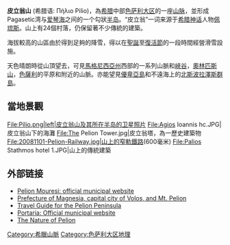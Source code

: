 {{Infobox mountain
| Name = 皮立翁山
| Photo = Pilion with monastery pau.JPG
| 照片說明 = 皮立翁山
| Photo_size = 200
| Elevation = 1,610米
| Elevation_ref = 
| Prominence = 1,473米
| Location = [[馬格尼西亞州|馬格尼西亞州]], {{GRE}}  
| range = 
| latd = 39 | latm = 26 | lats = 18.84 | latNS = N
| longd = 23 | longm = 2 | longs = 46.57 | longEW = E
| Region = GR
| coordinates_ref = 
| first_ascent = 
| easiest_route = 道路，攀越 
}}
'''皮立翁山''' (希腊语: Πήλιο Pilio)，為[[希腊|希腊]]中部[[色萨利大区|色萨利大区]]的一座[[山脉|山脉]]，並形成Pagasetic湾与[[爱琴海|爱琴海]]之间的一个勾狀[[半岛|半岛]]。“皮立翁”一词来源于[[希腊神话|希腊神话]]人物[[佩琉斯|佩琉斯]]。山上有24個村落，仍保留著不少傳統的建築。

海拔較高的山區由於得到足夠的降雪，得以在[[聖誕|聖誕]]至[[復活節|復活節]]的一段時間經營滑雪設施。

天色晴朗時從山頂望去，可見[[馬格尼西亞州|馬格尼西亞州]]西部的一系列山脈和[[峽谷|峽谷]]，[[奧林匹斯山|奧林匹斯山]]，[[色薩利|色薩利]]的平原和附近的山脈。亦能望見[[優卑亞島|優卑亞島]]和不遠海上的[[北斯波拉澤斯群島|北斯波拉澤斯群島]]。

==當地景觀==
<gallery>
File:Pilio.png|left|皮立翁山及其所在半岛的卫星照片
File:Agios Ioannis hc.JPG|皮立翁山下的海灘
File:The Pelion Tower.jpg|皮立翁塔，為一歷史建築物
File:20081101-Pelion-Railway.jpg|山上的[[窄軌鐵路|窄軌鐵路]](600毫米)
File:Palios Stathmos hotel 1.JPG|山上的傳統建築
</gallery>
==外部链接==
{{Commonscat|Pelion|皮立翁山}}
* [http://www.dimosmouresiou.gr/ Pelion Mouresi: official municipal website] {{Wayback|url=http://www.dimosmouresiou.gr/ |date=20060831201808 }} 
* [http://students.ceid.upatras.gr/~xyannis/volos/pelion.html Prefecture of Magnesia, capital city of Volos, and Mt. Pelion] {{Wayback|url=http://students.ceid.upatras.gr/~xyannis/volos/pelion.html |date=19970723221938 }}
* [http://www.aroundpelion.com  Travel Guide for the Pelion Peninsula] {{Wayback|url=http://www.aroundpelion.com/ |date=20210426135753 }}
* [http://www.cs.purdue.edu/homes/enh/PILIONWWW/pages/main.html Portaria: Official municipal website] {{Wayback|url=http://www.cs.purdue.edu/homes/enh/PILIONWWW/pages/main.html |date=20210225000733 }}  
* [http://www.e-pelion.com  The Nature of Pelion] {{Wayback|url=http://www.e-pelion.com/ |date=20160112060731 }}

[[Category:希臘山脈|Category:希臘山脈]]
[[Category:色萨利大区地理|Category:色萨利大区地理]]